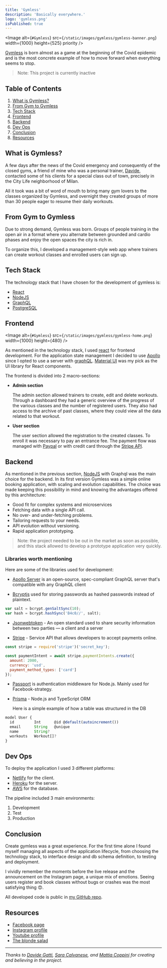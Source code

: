 ```yaml
---
title: 'Gymless'
description: 'Basically everywhere.'
logo: 'gymless.png'
isPublished: true
---
```


<Image
  alt={`#Gymless`}
  src={`/static/images/gymless/gymless-banner.png`}
  width={1000}
  height={525}
  priority
/>

[Gymless](https://www.facebook.com/Gymlessitalia/) is born almost as a game at the beginning of the Covid epidemic and is the most concrete example of how to move forward when everything seems to stop.

> Note: This project is currently inactive

## Table of Contents

1.  [What is Gymless?](/projects/gymless#what-is-gymless)
2.  [From Gym to Gymless](/projects/gymless#from-gym-to-gymless)
3.  [Tech Stack](/projects/gymless#tech-stack)
4.  [Frontend](/projects/gymless#frontend)
5.  [Backend](/projects/gymless#backend)
6.  [Dev Ops](/projects/gymless#dev-ops)
7.  [Conclusion](/projects/gymless#conclusion)
8.  [Resources](/projects/gymless#resources)

## What is Gymless?

A few days after the news of the Covid emergency and consequently of the closed gyms, a friend of mine who was a personal trainer,
[Davide](https://www.instagram.com/davidegattitrainer/), contacted some of his clients for a special class out of town,
precisely in the City Life neighborhood of Milan.

All it took was a bit of word of mouth to bring many gym lovers to the classes
organized by Gymless, and overnight they created groups of more than 30 people eager to resume their daily workouts.

## From Gym to Gymless

Due to strong demand, Gymless was born. Groups of people training in the open air in a format where you alternate between grounded
and cardio phases and enjoy the open spaces the city is rich in.

To organize this, I developed a management-style web app where trainers can
create workout classes and enrolled users can sign up.

## Tech Stack

The technology stack that I have chosen for the development of gymless is:

- [React](https://it.reactjs.org/)
- [NodeJS](https://nodejs.org/it/)
- [GraphQL](https://graphql.org/)
- [PostgreSQL](https://www.postgresql.org/)

## Frontend

<Image
  alt={`#Gymless`}
  src={`/static/images/gymless/gymless-home.png`}
  width={1000}
  height={480}
/>

As mentioned in the technology stack, I used [react](https://it.reactjs.org/) for frontend development.
For the application state management I decided to use [Apollo](https://www.apollographql.com/)
since I opted to use a server with [graphQL](https://graphql.org/). [Material UI](https://mui.com/) was my pick as the UI
library for React components.

The frontend is divided into 2 macro-sections:

- **Admin section**

  The admin section allowed trainers to create, edit and delete workouts. Through a dashboard they had a generic overview
  of the progress of the various classes and the number of registered users. They also had access to the archive of past classes,
  where they could view all the data related to that workout.

- **User section**

  The user section allowed the registration to the created classes.
  To enroll it was necessary to pay an entrance fee. The payment flow was managed with [Paypal](https://www.paypal.com/)
  or with credit card through the [Stripe API](https://stripe.com/).

## Backend

As mentioned in the previous section, [NodeJS](https://nodejs.org/it/) with Graphql was the main choice for the backend. In its first version Gymless
was a simple online booking application, with scaling and evolution capabilities.
The choice was made keeping this possibility in mind and knowing the advantages offered by this architecture:

- Good fit for complex systems and microservices
- Fetching data with a single API call.
- No over- and under-fetching problems.
- Tailoring requests to your needs.
- API evolution without versioning.
- Rapid application prototyping.

> Note: the project needed to be out in the market as soon as possible, and this stack allowed to develop a prototype application very quickly.

### Libraries worth mentioning

Here are some of the libraries used for development:

- [Apollo Server](https://www.apollographql.com/docs/apollo-server/)
  is an open-source, spec-compliant GraphQL server that's compatible with any GraphQL client

- [Bcryptjs](https://www.npmjs.com/package/bcryptjs)
  used for storing passwords as hashed passwords instead of plaintext.

```jsx
var salt = bcrypt.genSaltSync(10);
var hash = bcrypt.hashSync('B4c0//', salt);
```

- [Jsonwebtoken](https://www.npmjs.com/package/jsonwebtoken) -
  An open standard used to share security information between two parties — a client and a server

- [Stripe](https://stripe.com/) -
  Service API that allows developers to accept payments online.

```js
const stripe = require('stripe')('secret_key');

const paymentIntent = await stripe.paymentIntents.create({
  amount: 2000,
  currency: 'usd',
  payment_method_types: ['card']
});
```

- [Passport](https://www.passportjs.org/) is authentication middleware for Node.js. Mainly used for Facebook-strategy.

- [Prisma](https://www.prisma.io/) - Node.js and TypeScript ORM

  Here is a simple example of how a table was structured in the DB

```js
model User {
  id         Int      @id @default(autoincrement())
  email      String   @unique
  name       String?
  workouts   Workout[]?
}
```

## Dev Ops

To deploy the application I used 3 different platforms:

- [Netlify](https://www.netlify.com/) for the client.
- [Heroku](https://www.heroku.com/) for the server.
- [AWS](https://aws.amazon.com/it/rds/postgresql/) for the database.

The pipeline included 3 main environments:

1. Development
2. Test
3. Production

## Conclusion

Create gymless was a great experience. For the first time alone I found myself managing all aspects of
the application lifecycle, from choosing the technology stack, to interface design and db schema definition,
to testing and deployment.

I vividly remember the moments before the live release and the announcement on the Instagram page, a unique mix of
emotions. Seeing users register and book classes without bugs or crashes was the most satisfying thing 😍.

All developed code is public in [my GitHub repo](https://github.com/Lukapetro/gymless-server).

## Resources

- [Facebook page](https://www.facebook.com/Gymlessitalia/)
- [Instagram profile](https://www.instagram.com/gymlessitalia/?hl=it)
- [Youtube profile](https://www.youtube.com/channel/UCAnrqpeEJBwHj8VVE8b_YwA)
- [The blonde salad](https://theblondesalad.com/lifestyle/gymless-liniziativa-nata-per-provare-che-a-milano-non-si-ferma-nulla-nemmeno-il-workout/)

---

_Thanks to [Davide Gatti](https://www.instagram.com/davidegattitrainer/),
[Sara Calvanese](https://www.instagram.com/sara.calvanese_videomaker/), and
[Mattia Coppini](https://www.instagram.com/mattiacoppini21/?) for creating and believing in the project._
